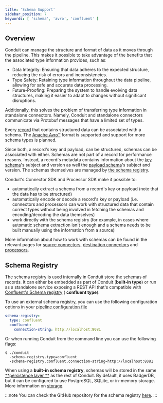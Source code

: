 ```yaml
---
title: 'Schema Support'
sidebar_position: 7
keywords: [ 'schema', 'avro', 'confluent' ]
---
```


## Overview

Conduit can manage the structure and format of data as it moves through the
pipeline. This makes it possible to take advantage of the benefits that the
associated type information provides, such as:

- Data Integrity: Ensuring that data adheres to the expected structure, reducing
  the risk of errors and inconsistencies.
- Type Safety: Retaining type information throughout the data pipeline, allowing
  for safe and accurate data processing.
- Future-Proofing: Preparing the system to handle evolving data structures,
  making it easier to adapt to changes without significant disruptions.

Additionally, this solves the problem of transferring type information in
standalone connectors. Namely, Conduit and standalone connectors communicate via
Protobuf messages that have a limited set of types.

Every [record](/docs/features/opencdc-record) that contains structured
data can be associated with a schema.
The [Apache Avro™](https://avro.apache.org/) format is supported and support for
more schema types is planned.

Since both, a record's key and payload, can be structured, schemas can be
associated with either. Schemas are not part of a record for performance
reasons. Instead, a record's metadata contains information about
the [key schema](/docs/features/opencdc-record#opencdckeyschema)'s subject and
version as well
the [payload schema](/docs/features/opencdc-record#opencdcpayloadschema)'s
subject and version. The schemas themselves are managed
by [the schema registry](#schema-registry).

Conduit's Connector SDK and Processor SDK make it possible to:

- automatically extract a schema from a record's key or payload (note that the
  data has to be structured)
- automatically encode or decode a record's key or payload (i.e. connectors and
  processors can work with structured data that contain correct types without
  being involved in fetching the schemas and encoding/decoding the data
  themselves)
- work directly with the schema registry (for example, in cases where automatic
  schema extraction isn't enough and a schema needs to be built manually using
  the information from a source)

More information about how to work with schemas can be found in the relevant
pages
for [source connectors](/docs/connectors/building-connectors/developing-source-connectors), [destination connectors](/docs/connectors/building-connectors/developing-destination-connectors)
and [processors](/docs/processors/standalone/building#schemas).

## Schema Registry

The schema registry is used internally in Conduit store the schemas of records.
It can either be embedded as part of Conduit (**built-in type**) or run as a
standalone service exposing a REST API that's compatible
with [Confluent's Schema registry](https://docs.confluent.io/current/schema-registry/develop/api.html) (
**confluent type**).

To use an external schema registry, you can use the following configuration
options in
your [pipeline configuration file](/docs/pipeline-configuration-files/getting-started)

```yaml
schema-registry:
  type: confluent
  confluent:
    connection-string: http://localhost:8081
```

Or when running Conduit from the command line you can use the following flags:

```shell
$ ./conduit 
  -schema-registry.type=confluent 
  -schema-registry.confluent.connection-string=http://localhost:8081
```

When using a **built-in schema registry**, schemas will be stored in the
same [**persistence layer
**](/docs/getting-started/architecture#persistence-layer) as the rest of
Conduit. By default, it uses BadgerDB, but it can be configured to use
PostgreSQL, SQLite, or in-memory storage. More information
on [storage](/docs/features/storage).


:::note
You can check the GitHub repository for the schema registry [here](https://github.com/conduitIO/conduit-schema-registry).
:::
